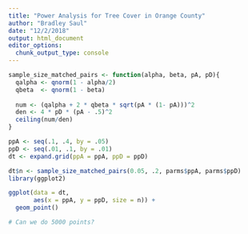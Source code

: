 ```yaml
---
title: "Power Analysis for Tree Cover in Orange County"
author: "Bradley Saul"
date: "12/2/2018"
output: html_document
editor_options: 
  chunk_output_type: console
---
```


```r
sample_size_matched_pairs <- function(alpha, beta, pA, pD){
  qalpha <- qnorm(1 - alpha/2)
  qbeta  <- qnorm(1 - beta)
  
  num <- (qalpha + 2 * qbeta * sqrt(pA * (1- pA)))^2
  den <- 4 * pD * (pA - .5)^2
  ceiling(num/den)
}

ppA <- seq(.1, .4, by = .05)
ppD <- seq(.01, .1, by = .01)
dt <- expand.grid(ppA = ppA, ppD = ppD)

dt$n <- sample_size_matched_pairs(0.05, .2, parms$ppA, parms$ppD)
library(ggplot2)

ggplot(data = dt,
       aes(x = ppA, y = ppD, size = n)) +
  geom_point()

# Can we do 5000 points?


```